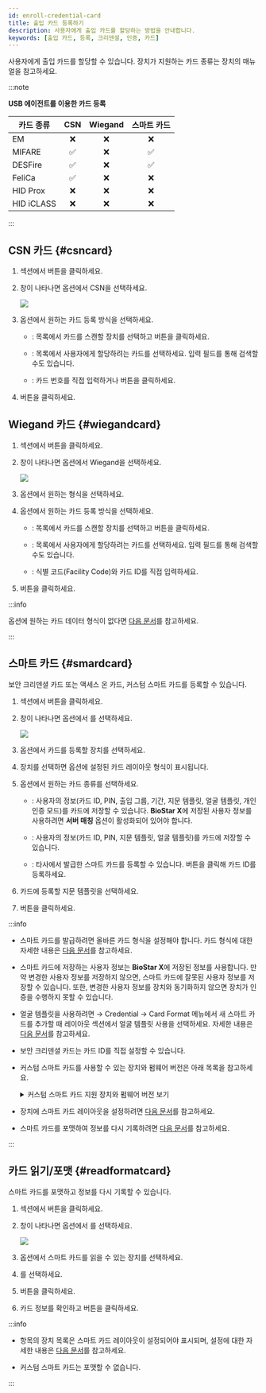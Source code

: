 ```yaml
---
id: enroll-credential-card
title: 출입 카드 등록하기
description: 사용자에게 출입 카드를 할당하는 방법을 안내합니다.
keywords: [출입 카드, 등록, 크리덴셜, 인증, 카드]
---
```


사용자에게 출입 카드를 할당할 수 있습니다. 장치가 지원하는 카드 종류는 장치의 매뉴얼을 참고하세요.

:::note

**USB 에이전트를 이용한 카드 등록**

<div className='table-fixed'>

| 카드 종류 | CSN | Wiegand | 스마트 카드 |
| --- | :--: | :--: | :--: |
| EM | ❌ | ❌ | ❌ |
| MIFARE | ✅ | ❌ | ✅ |
| DESFire | ✅ | ❌ | ✅ |
| FeliCa | ✅ | ❌ | ❌ |
| HID Prox | ❌ | ❌ | ❌ |
| HID iCLASS | ❌ | ❌ | ❌ |

</div>

:::

## CSN 카드 {#csncard}

1. <Cmd sid='common.credential' product='2' /> 섹션에서 <Cmd sid='button.addCard' product='2' /> 버튼을 클릭하세요.

1. <Cmd sid='user.header.card' product='2' /> 창이 나타나면 <Cmd sid='user.cardType' product='2' /> 옵션에서 <Cmd>CSN</Cmd>을 선택하세요.

    <Image src='/img/biostarx-new-user-credential-card-csn.png' />

1. <Cmd sid='common.registrationOption' product='2' /> 옵션에서 원하는 카드 등록 방식을 선택하세요.

    * <Cmd sid='common.registerByCardReader' product='2' />: <Cmd sid='common.device' product='2' /> 목록에서 카드를 스캔할 장치를 선택하고 <Cmd sid='common.readCard' product='2' /> 버튼을 클릭하세요.

    * <Cmd sid='common.assignCard' product='2' />: 목록에서 사용자에게 할당하려는 카드를 선택하세요. 입력 필드를 통해 검색할 수도 있습니다.

    * <Cmd sid='common.enterManually' product='2' />: 카드 번호를 직접 입력하거나 <Cmd sid='common.useUserId' product='2' /> 버튼을 클릭하세요.

1. <Cmd sid='button.enroll' product='2' /> 버튼을 클릭하세요.

## Wiegand 카드 {#wiegandcard}

1. <Cmd sid='common.credential' product='2' /> 섹션에서 <Cmd sid='button.addCard' product='2' /> 버튼을 클릭하세요.

1. <Cmd sid='user.header.card' product='2' /> 창이 나타나면 <Cmd sid='user.cardType' product='2' /> 옵션에서 <Cmd>Wiegand</Cmd>을 선택하세요.

    <Image src='/img/biostarx-new-user-credential-card-wiegand.png' />

1. <Cmd sid='user.cardEnrol.cardFormat' product='2' /> 옵션에서 원하는 형식을 선택하세요. 

1. <Cmd sid='common.registrationOption' product='2' /> 옵션에서 원하는 카드 등록 방식을 선택하세요.

    * <Cmd sid='common.registerByCardReader' product='2' />: <Cmd sid='common.device' product='2' /> 목록에서 카드를 스캔할 장치를 선택하고 <Cmd sid='common.readCard' product='2' /> 버튼을 클릭하세요.

    * <Cmd sid='common.assignCard' product='2' />: 목록에서 사용자에게 할당하려는 카드를 선택하세요. 입력 필드를 통해 검색할 수도 있습니다.

    * <Cmd sid='common.enterManually' product='2' />: 식별 코드(Facility Code)와 카드 ID를 직접 입력하세요.

1. <Cmd sid='button.enroll' product='2' /> 버튼을 클릭하세요.

:::info

<Cmd sid='user.cardEnrol.cardFormat' product='2' /> 옵션에 원하는 카드 데이터 형식이 없다면 [다음 문서](settings-credential-wiegand-format)를 참고하세요.

:::

## 스마트 카드 {#smardcard}

보안 크리덴셜 카드 또는 액세스 온 카드, 커스텀 스마트 카드를 등록할 수 있습니다.

1. <Cmd sid='common.credential' product='2' /> 섹션에서 <Cmd sid='button.addCard' product='2' /> 버튼을 클릭하세요.

1. <Cmd sid='user.header.card' product='2' /> 창이 나타나면 <Cmd sid='user.cardType' product='2' /> 옵션에서 <Cmd sid='common.smartCard' product='2' />를 선택하세요.

    <Image src='/img/biostarx-new-user-credential-card-smartcard.png' />

1. <Cmd sid='common.device' product='2' /> 옵션에서 카드를 등록할 장치를 선택하세요.

1. 장치를 선택하면 <Cmd sid='user.cardLayoutFormatName' product='2' /> 옵션에 설정된 카드 레이아웃 형식이 표시됩니다.

1. <Cmd sid='user.cardMode' product='2' /> 옵션에서 원하는 카드 종류를 선택하세요.

    * <Cmd sid='user.secureCredentialCard' product='2' />: 사용자의 정보(카드 ID, PIN, 출입 그룹, 기간, 지문 템플릿, 얼굴 템플릿, 개인 인증 모드)를 카드에 저장할 수 있습니다. **BioStar X**에 저장된 사용자 정보를 사용하려면 **서버 매칭** 옵션이 활성화되어 있어야 합니다.

    * <Cmd sid='user.accessOnCard' product='2' />: 사용자의 정보(카드 ID, PIN, 지문 템플릿, 얼굴 템플릿)를 카드에 저장할 수 있습니다.

    * <Cmd sid='common.customSmartCard' product='2' />: 타사에서 발급한 스마트 카드를 등록할 수 있습니다. <Cmd sid='common.readCard' product='2' /> 버튼을 클릭해 카드 ID를 등록하세요.

1. 카드에 등록할 지문 템플릿을 선택하세요.

1. <Cmd sid='button.writeCard' product='2' /> 버튼을 클릭하세요.

:::info

* 스마트 카드를 발급하려면 올바른 카드 형식을 설정해야 합니다. 카드 형식에 대한 자세한 내용은 [다음 문서](settings-credential-smart-format)를 참고하세요.

* 스마트 카드에 저장하는 사용자 정보는 **BioStar X**에 저장된 정보를 사용합니다. 만약 변경한 사용자 정보를 저장하지 않으면, 스마트 카드에 잘못된 사용자 정보를 저장할 수 있습니다. 또한, 변경한 사용자 정보를 장치와 동기화하지 않으면 장치가 인증을 수행하지 못할 수 있습니다.

* 얼굴 템플릿을 사용하려면 <Cmd sid='shell.header.setting' /> → <Cmd>Credential</Cmd> → <Cmd>Card Format</Cmd> 메뉴에서 새 스마트 카드를 추가할 때 <Cmd>레이아웃</Cmd> 섹션에서 <Cmd>얼굴 템플릿 사용</Cmd>을 선택하세요. 자세한 내용은 [다음 문서](settings-credential-smart-format#layout)를 참고하세요.

* 보안 크리덴셜 카드는 카드 ID를 직접 설정할 수 있습니다.

* 커스텀 스마트 카드를 사용할 수 있는 장치와 펌웨어 버전은 아래 목록을 참고하세요.

  <details>
  <summary>커스텀 스마트 카드 지원 장치와 펌웨어 버전 보기</summary>

  - XPass D2 펌웨어 1.7.1 이상

  - BioEntry P2 펌웨어 1.5.1 이상

  - BioEntry W2 펌웨어 1.8.0 이상

  - BioStation 2a 펌웨어 1.1.0 이상

  - X-Station 2 펌웨어 1.3.0 이상

  - BioStation 3 펌웨어 1.3.0 이상

  - BioEntry W3 펌웨어 1.0.0 이상

  - BioLite N2 펌웨어 1.6.2 이상

  </details>

  

* 장치에 스마트 카드 레이아웃을 설정하려면 [다음 문서](settings-device-details-auth)를 참고하세요.

* 스마트 카드를 포맷하여 정보를 다시 기록하려면 [다음 문서](#readformatcard)를 참고하세요.

:::

## 카드 읽기/포맷 {#readformatcard}

스마트 카드를 포맷하고 정보를 다시 기록할 수 있습니다.

1. <Cmd sid='common.credential' product='2' /> 섹션에서 <Cmd sid='button.addCard' product='2' /> 버튼을 클릭하세요.

1. <Cmd sid='user.header.card' product='2' /> 창이 나타나면 <Cmd sid='user.cardType' product='2' /> 옵션에서 <Cmd sid='common.readCard' product='2' />를 선택하세요.

    <Image src='/img/biostarx-new-user-credential-card-readcard.png' />

1. <Cmd sid='common.device' product='2' /> 옵션에서 스마트 카드를 읽을 수 있는 장치를 선택하세요.

1. <Cmd sid='user.cardModeLong' product='2' />를 선택하세요.

1. <Cmd sid='common.readCard' product='2' /> 버튼을 클릭하세요.

1. 카드 정보를 확인하고 <Cmd sid='button.formatCard' product='2' /> 버튼을 클릭하세요.

:::info

* <Cmd sid='common.device' product='2' /> 항목의 장치 목록은 스마트 카드 레이아웃이 설정되어야 표시되며, 설정에 대한 자세한 내용은 [다음 문서](settings-device-details-auth)를 참고하세요.

* 커스텀 스마트 카드는 포맷할 수 없습니다.

:::
